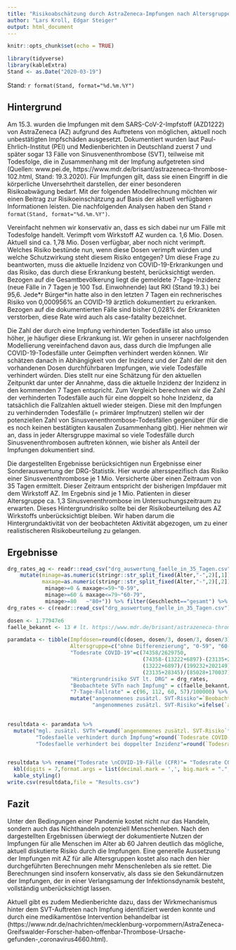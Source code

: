 ```yaml
---
title: "Risikoabschätzung durch AstraZeneca-Impfungen nach Altersgruppen"
author: "Lars Kroll, Edgar Steiger"
output: html_document
---
```


```r
knitr::opts_chunk$set(echo = TRUE)
```

```r
library(tidyverse)
library(kableExtra)
Stand <- as.Date("2020-03-19")
```
Stand: `r format(Stand, format="%d.%m.%Y")`

## Hintergrund 

Am 15.3. wurden die Impfungen mit dem SARS-CoV-2-Impfstoff (AZD1222) von AstraZeneca (AZ) aufgrund des Auftretens von möglichen, aktuell noch unbestätigten Impfschäden ausgesetzt. Dokumentiert wurden laut Paul-Ehrlich-Institut (PEI) und Medienberichten in Deutschland zuerst 7 und später sogar 13 Fälle von Sinusvenenthrombose (SVT), teilweise mit Todesfolge, die in Zusammenhang mit der Impfung aufgetreten sind (Quellen: www.pei.de, https://www.mdr.de/brisant/astrazeneca-thrombose-102.html, Stand: 19.3.2020). Für Impfungen gilt, dass sie einen Eingriff in die körperliche Unversehrtheit darstellen, der einer besonderen Risikoabwägung bedarf. Mit der folgenden Modellrechnung möchten wir einen Beitrag zur Risikoeinschätzung auf Basis der aktuell verfügbaren Informationen leisten. Die nachfolgenden Analysen haben den Stand `r format(Stand, format="%d.%m.%Y")`.

Vereinfacht nehmen wir konservativ an, dass es sich dabei nur um Fälle mit Todesfolge handelt. Verimpft vom Wirkstoff AZ wurden ca. 1,6 Mio. Dosen. Aktuell sind ca. 1,78 Mio. Dosen verfügbar, aber noch nicht verimpft. Welches Risiko bestünde nun, wenn diese Dosen verimpft würden und welche Schutzwirkung steht diesem Risiko entgegen? Um diese Frage zu beantworten, muss die aktuelle Inzidenz von COVID-19-Erkrankungen und das Risiko, das durch diese Erkrankung besteht, berücksichtigt werden. Bezogen auf die Gesamtbevölkerung liegt die gemeldete 7-Tage-Inzidenz (neue Fälle in 7 Tagen je 100 Tsd. Einwohnende) laut RKI (Stand 19.3.) bei 95,6. Jede\*r Bürger\*in hatte also in den letzten 7 Tagen ein rechnerisches Risiko von 0,000956% an COVID-19 ärztlich dokumentiert zu erkranken. Bezogen auf die dokumentierten Fälle sind bisher 0,028% der Erkrankten verstorben, diese Rate wird auch als case-fatality bezeichnet.

Die Zahl der durch eine Impfung verhinderten Todesfälle ist also umso höher, je häufiger diese Erkrankung ist. Wir gehen in unserer nachfolgenden Modellierung vereinfachend davon aus, dass durch die Impfungen alle COVID-19-Todesfälle unter Geimpften verhindert werden können. Wir schätzen danach in Abhängigkeit von der Inzidenz und der Zahl der mit den vorhandenen Dosen durchführbaren Impfungen, wie viele Todesfälle verhindert würden. Dies stellt nur eine Schätzung für den aktuellen Zeitpunkt dar unter der Annahme, dass die aktuelle Inzidenz der Inzidenz in den kommenden 7 Tagen entspricht. Zum Vergleich berechnen wir die Zahl der verhinderten Todesfälle auch für eine doppelt so hohe Inzidenz, da tatsächlich die Fallzahlen aktuell wieder steigen. Diese mit den Impfungen zu verhindernden Todesfälle (= primärer Impfnutzen) stellen wir der potenziellen Zahl von Sinusvenenthrombose-Todesfällen gegenüber (für die es noch keinen bestätigten kausalen Zusammenhang gibt). Hier nehmen wir an, dass in jeder Altersgruppe maximal so viele Todesfälle durch Sinusvenenthrombosen auftreten können, wie bisher als Anteil der Impfungen dokumentiert sind.

Die dargestellten Ergebnisse berücksichtigen nun Ergebnisse einer Sonderauswertung der DRG-Statistik. Hier wurde altersspezifisch das Risiko einer Sinusvenenthrombose je 1 Mio. Versicherte über einen Zeitraum von 35 Tagen ermittelt. Dieser Zeitraum entspricht der bisherigen Impfdauer mit dem Wirkstoff AZ. Im Ergebnis sind je 1 Mio. Patienten in dieser Altersgruppe ca. 1,3 Sinusvenenthrombose im Untersuchungszeitraum zu erwarten. Dieses Hintergrundrisiko sollte bei der Risikobeurteilung des AZ Wirkstoffs unberücksichtigt bleiben. Wir haben darum die Hintergrundaktivität von der beobachteten Aktivität abgezogen, um zu einer realistischeren Risikobeurteilung zu gelangen.

## Ergebnisse

```r
drg_rates_ag <- readr::read_csv("drg_auswertung_faelle_in_35_Tagen.csv") %>% filter(`ICD-10-4`=="I67.6+I63.6") %>% select(-contains("ICD")) %>% gather(Alter,Rate,3:ncol(.)) %>% 
    mutate(minage=as.numeric(stringr::str_split_fixed(Alter,"-",2)[,1]),
           maxage=as.numeric(stringr::str_split_fixed(Alter,"-",2)[,2])) %>% mutate(AG=case_when(
            minage>=0 & maxage<=59~"0-59",
            minage>=60 & maxage<=79~"60-79",
            minage>=80   ~"80+")) %>% filter(Geschlecht=="gesamt") %>% group_by(AG) %>% summarise(Rate=mean(Rate))  %>% arrange(AG) %>% pull(Rate)
drg_rates <- c(readr::read_csv("drg_auswertung_faelle_in_35_Tagen.csv") %>% filter(`ICD-10-4`=="I67.6+I63.6") %>% filter(Geschlecht=="gesamt") %>% pull(gesamt),drg_rates_ag)/1e6

dosen <- 1.77947e6
faelle_bekannt <- 13 # lt. https://www.mdr.de/brisant/astrazeneca-thrombose-102.html

paramdata <- tibble(Impfdosen=round(c(dosen, dosen/3, dosen/3, dosen/3)),
                    Altersgruppe=c("ohne Differenzierung", "0-59", "60-79", "80+"),
                    "Todesrate COVID-19"=c(74358/2629750,
                                           (74358-(13222+6897)-(23135+28345))/(2629750-(199232+202149)-(85028+170037)),
                                           (13222+6897)/(199232+202149),
                                           (23135+28345)/(85028+170037)),
                    "Hintergrundrisiko SVT lt. DRG" = drg_rates,
                    "Beobachtete SVTn nach Impfung" = c(faelle_bekannt/1.6e6, (faelle_bekannt-1-0)/1.6e6, 1/1.6e6, 0/1.6e6),
                    "7-Tage-Fallrate" = c(96, 112, 60, 57)/100000) %>%
                    mutate("angenommenes zusätzl. SVT-Risiko"=`Beobachtete SVTn nach Impfung`-`Hintergrundrisiko SVT lt. DRG`,
                           "angenommenes zusätzl. SVT-Risiko"=ifelse(`angenommenes zusätzl. SVT-Risiko`<0,0,`angenommenes zusätzl. SVT-Risiko`))
                    

resultdata <- paramdata %>%
  mutate("mgl. zusätzl. SVTn"=round(`angenommenes zusätzl. SVT-Risiko`*Impfdosen),
         "Todesfaelle verhindert durch Impfung"=round(`Todesrate COVID-19`*`7-Tage-Fallrate`*Impfdosen),
         "Todesfaelle verhindert bei doppelter Inzidenz"=round(`Todesrate COVID-19`*`7-Tage-Fallrate`*2*Impfdosen))


resultdata %>% rename("Todesrate \nCOVID-19-Fälle (CFR)"= "Todesrate COVID-19") %>% 
  kbl(digits = 7,format.args = list(decimal.mark = ',', big.mark = ".", scientific=FALSE)) %>%
  kable_styling()
write.csv(resultdata,file = "Results.csv")
```

## Fazit

Unter den Bedingungen einer Pandemie kostet nicht nur das Handeln, sondern auch das Nichthandeln potenziell Menschenleben. Nach den dargestellten Ergebnissen überwiegt der dokumentierte Nutzen der Impfungen für alle 
Menschen im Alter ab 60 Jahren deutlich das mögliche, aktuell diskutierte Risiko durch die Impfungen. Eine 
generelle Aussetzung der Impfungen mit AZ für alle Altersgruppen kostet also nach den hier durchgeführten 
Berechnungen mehr Menschenleben als sie rettet. Die Berechnungen sind insofern konservativ, als dass sie den Sekundärnutzen der Impfungen, der in einer Verlangsamung der Infektionsdynamik besteht, vollständig unberücksichtigt lassen. 

Aktuell gibt es zudem Medienberichte dazu, dass der Wirkmechanismus hinter dem SVT-Auftreten nach Impfung identifiziert werden konnte und durch eine medikamentöse Intervention behandelbar ist (https://www.ndr.de/nachrichten/mecklenburg-vorpommern/AstraZeneca-Greifswalder-Forscher-haben-offenbar-Thrombose-Ursache-gefunden-,coronavirus4660.html). 

